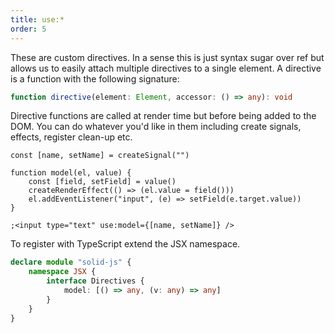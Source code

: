 ```yaml
---
title: use:*
order: 5
---
```


These are custom directives. In a sense this is just syntax sugar over ref but allows us to easily attach multiple directives to a single element. A directive is a function with the following signature:

```ts
function directive(element: Element, accessor: () => any): void
```

Directive functions are called at render time but before being added to the DOM. You can do whatever you'd like in them including create signals, effects, register clean-up etc.

```tsx
const [name, setName] = createSignal("")

function model(el, value) {
	const [field, setField] = value()
	createRenderEffect(() => (el.value = field()))
	el.addEventListener("input", (e) => setField(e.target.value))
}

;<input type="text" use:model={[name, setName]} />
```

To register with TypeScript extend the JSX namespace.

```ts
declare module "solid-js" {
	namespace JSX {
		interface Directives {
			model: [() => any, (v: any) => any]
		}
	}
}
```
